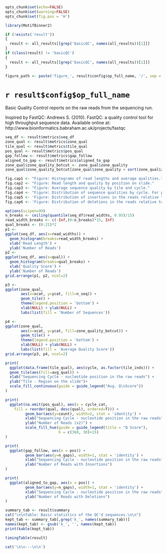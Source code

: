 ```r
opts_chunk$set(echo=FALSE)
opts_chunk$set(warning=FALSE)
opts_chunk$set(fig.pos = 'H')

library(MotifBinner2)

if (!exists('result'))
{
  result <- all_results[[grep('basicQC', names(all_results))[1]]]
}
if (class(result) != 'basicQC')
{
  result <- all_results[[grep('basicQC', names(all_results))[1]]]
}

figure_path <- paste('figure_', result$config$op_full_name, '/', sep = '')
```

# `r result$config$op_full_name`

Basic Quality Control reports on the raw reads from the sequencing run.

Inspired by FastQC: 
Andrews S. (2010). FastQC: a quality control tool for high throughput sequence data. Available online at: http://www.bioinformatics.babraham.ac.uk/projects/fastqc

```r
seq_df <- result$metrics$seq_df
zone_qual <- result$metrics$zone_qual
tile_qual <- result$metrics$tile_qual
pos_qual <- result$metrics$pos_qual
gap_follow <- result$metrics$gap_follow
aligned_to_gap <- result$metrics$aligned_to_gap
zone_qual$zone_quality_botcut <- zone_qual$zone_quality
zone_qual$zone_quality_botcut[zone_qual$zone_quality < sort(zone_qual$zone_quality)[50]] <- sort(zone_qual$zone_quality)[50]

fig.cap1 <- "Figure: Histograms of read lengths and average qualities."
fig.cap2 <- "Figure: Read length and quality by position on slide."
fig.cap3 <- "Figure: Average sequence quality by tile and cycle."
fig.cap4 <- "Figure: Distribution of sequence qualities by cycle. For plotting reasons, cycles are grouped into bins of size two. This means that y-axis is double the range it would be if each cycle was plotted independently. Also, cycles 300 and 301 (250 and 251) are grouped together and since the max length is 300 (250), the final bar is expected to be half the height of the bar immediately preceeding it."
fig.cap5 <- 'Figure: Distribution of insertions in the reads relative to the profile used for mapping.'
fig.cap6 <- 'Figure: Distribution of deletions in the reads relative to the profile used for mapping.'
```

```r
options(scipen=99)
n_breaks <- ceiling(quantile(seq_df$read_widths, 0.95)/15)
read_width_breaks <- c(-Inf,(0:n_breaks)*15, Inf)
qual_breaks <- (0:21)*2
p1 <- 
ggplot(seq_df, aes(x=read_widths)) + 
  geom_histogram(breaks=read_width_breaks) +
  xlab('Read Length') +
  ylab('Number of Reads')
p2 <- 
ggplot(seq_df, aes(x=qual)) + 
  geom_histogram(breaks=qual_breaks) +
  xlab('Quality Score') +
  ylab('Number of Reads')
grid.arrange(p1, p2, ncol=2)
```

```r
p3 <-
ggplot(zone_qual,
       aes(x=xcat, y=ycat, fill=n_seq)) + 
       geom_tile() + 
       theme(legend.position = 'bottom') +
       xlab(NULL) + ylab(NULL) +
       labs(list(fill = 'Number of Sequences'))

p4 <-
ggplot(zone_qual,
       aes(x=xcat, y=ycat, fill=zone_quality_botcut)) + 
       geom_tile() + 
       theme(legend.position = 'bottom') +
       xlab(NULL) + ylab(NULL) +
       labs(list(fill = 'Average Quality Score'))
grid.arrange(p3, p4, ncol=2)
```

```r

print(
  ggplot(data.frame(tile_qual), aes(cycle, as.factor(tile_indx))) +
  geom_tile(aes(fill=avg_qual)) +
  xlab("Sequencing Cycle - nucleotide position in the raw reads") +
  ylab("Tile - Region on the slide")+
  scale_fill_continuous(guide = guide_legend("Avg. Q\nScore"))
)
```

```r
print(
  ggplot(na.omit(pos_qual), aes(x = cycle_cat, 
    fill = reorder(qual, desc(qual), ordered=T))) +
         geom_bar(aes(y=count), width=2, stat = 'identity') +
         xlab("Sequencing Cycle - nucleotide position in the raw reads") +
         ylab("Number of Reads (x2)") +
         scale_fill_hue(guide = guide_legend(title = "Q Score"),
                        h = c(360, 30)+15)
)
```

```r
print(
  ggplot(gap_follow, aes(x = pos)) +
         geom_bar(aes(y=n_gaps), width=1, stat = 'identity') +
         xlab("Sequencing Cycle - nucleotide position in the raw reads") +
         ylab("Number of Reads with Insertions")
)
```

```r
print(
  ggplot(aligned_to_gap, aes(x = pos)) +
         geom_bar(aes(y=n_gaps), width=1, stat = 'identity') +
         xlab("Sequencing Cycle - nucleotide position in the raw reads") +
         ylab("Number of Reads with Deletions")
)
```

```r
summary_tab <- result$summary
cat("\n\nTable: Basic statistics of the QC'd sequences.\n\n")
kept_tab <- summary_tab[,grep('k_', names(summary_tab))]
names(kept_tab) <- gsub('k_', '', names(kept_tab))
print(kable(kept_tab))

timingTable(result)
```

```r
cat('\n\n---\n\n')
```
